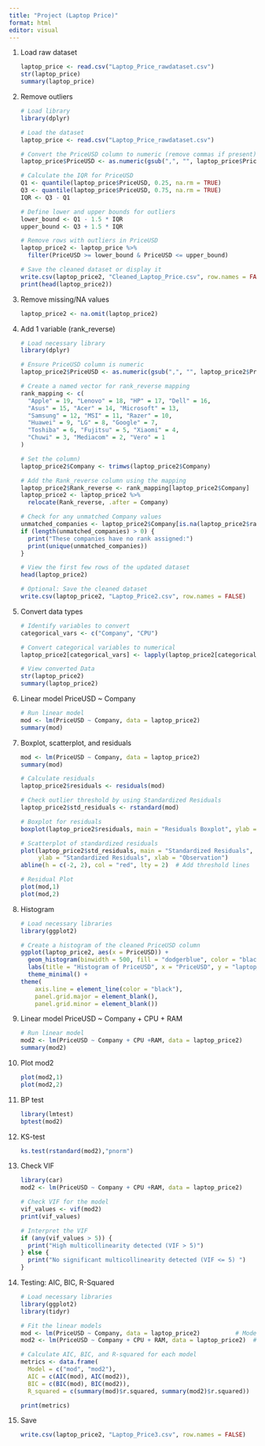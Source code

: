 ---
title: "Project (Laptop Price)"
format: html
editor: visual
---

1.  Load raw dataset

    ```{r}
    laptop_price <- read.csv("Laptop_Price_rawdataset.csv")
    str(laptop_price)
    summary(laptop_price)
    ```

2.  Remove outliers

    ```{r}
    # Load library
    library(dplyr)

    # Load the dataset
    laptop_price <- read.csv("Laptop_Price_rawdataset.csv")

    # Convert the PriceUSD column to numeric (remove commas if present)
    laptop_price$PriceUSD <- as.numeric(gsub(",", "", laptop_price$PriceUSD))

    # Calculate the IQR for PriceUSD
    Q1 <- quantile(laptop_price$PriceUSD, 0.25, na.rm = TRUE)
    Q3 <- quantile(laptop_price$PriceUSD, 0.75, na.rm = TRUE)
    IQR <- Q3 - Q1

    # Define lower and upper bounds for outliers
    lower_bound <- Q1 - 1.5 * IQR
    upper_bound <- Q3 + 1.5 * IQR

    # Remove rows with outliers in PriceUSD
    laptop_price2 <- laptop_price %>%
      filter(PriceUSD >= lower_bound & PriceUSD <= upper_bound)

    # Save the cleaned dataset or display it
    write.csv(laptop_price2, "Cleaned_Laptop_Price.csv", row.names = FALSE)
    print(head(laptop_price2))
    ```

3.  Remove missing/NA values

    ```{r}
    laptop_price2 <- na.omit(laptop_price2)
    ```

4.  Add 1 variable (rank_reverse)

    ```{r}
    # Load necessary library
    library(dplyr)

    # Ensure PriceUSD column is numeric
    laptop_price2$PriceUSD <- as.numeric(gsub(",", "", laptop_price2$PriceUSD))

    # Create a named vector for rank_reverse mapping
    rank_mapping <- c(
      "Apple" = 19, "Lenovo" = 18, "HP" = 17, "Dell" = 16,
      "Asus" = 15, "Acer" = 14, "Microsoft" = 13, 
      "Samsung" = 12, "MSI" = 11, "Razer" = 10, 
      "Huawei" = 9, "LG" = 8, "Google" = 7, 
      "Toshiba" = 6, "Fujitsu" = 5, "Xiaomi" = 4, 
      "Chuwi" = 3, "Mediacom" = 2, "Vero" = 1
    )

    # Set the column)
    laptop_price2$Company <- trimws(laptop_price2$Company)

    # Add the Rank_reverse column using the mapping
    laptop_price2$Rank_reverse <- rank_mapping[laptop_price2$Company]
    laptop_price2 <- laptop_price2 %>%
      relocate(Rank_reverse, .after = Company)

    # Check for any unmatched Company values
    unmatched_companies <- laptop_price2$Company[is.na(laptop_price2$rank_reverse)]
    if (length(unmatched_companies) > 0) {
      print("These companies have no rank assigned:")
      print(unique(unmatched_companies))
    }

    # View the first few rows of the updated dataset
    head(laptop_price2)

    # Optional: Save the cleaned dataset
    write.csv(laptop_price2, "Laptop_Price2.csv", row.names = FALSE)
    ```

5.  Convert data types

    ```{r}
    # Identify variables to convert
    categorical_vars <- c("Company", "CPU")

    # Convert categorical variables to numerical
    laptop_price2[categorical_vars] <- lapply(laptop_price2[categorical_vars], function(x) as.numeric(factor(x)))

    # View converted Data
    str(laptop_price2)
    summary(laptop_price2)
    ```

6.  Linear model PriceUSD \~ Company

    ```{r}
    # Run linear model
    mod <- lm(PriceUSD ~ Company, data = laptop_price2)
    summary(mod)
    ```

7.  Boxplot, scatterplot, and residuals

    ```{r}
    mod <- lm(PriceUSD ~ Company, data = laptop_price2)
    summary(mod)

    # Calculate residuals
    laptop_price2$residuals <- residuals(mod)

    # Check outlier threshold by using Standardized Residuals
    laptop_price2$std_residuals <- rstandard(mod)

    # Boxplot for residuals
    boxplot(laptop_price2$residuals, main = "Residuals Boxplot", ylab = "Residuals")

    # Scatterplot of standardized residuals
    plot(laptop_price2$std_residuals, main = "Standardized Residuals", 
         ylab = "Standardized Residuals", xlab = "Observation")
    abline(h = c(-2, 2), col = "red", lty = 2)  # Add threshold lines

    # Residual Plot
    plot(mod,1)
    plot(mod,2)
    ```

8.  Histogram

    ```{r}
    # Load necessary libraries
    library(ggplot2)

    # Create a histogram of the cleaned PriceUSD column
    ggplot(laptop_price2, aes(x = PriceUSD)) +
      geom_histogram(binwidth = 500, fill = "dodgerblue", color = "black") +
      labs(title = "Histogram of PriceUSD", x = "PriceUSD", y = "laptop_ID") +
      theme_minimal() +
    theme(
        axis.line = element_line(color = "black"),
        panel.grid.major = element_blank(),
        panel.grid.minor = element_blank())
    ```

9.  Linear model PriceUSD \~ Company + CPU + RAM

    ```{r}
    # Run linear model
    mod2 <- lm(PriceUSD ~ Company + CPU +RAM, data = laptop_price2)
    summary(mod2)
    ```

10. Plot mod2

    ```{r}
    plot(mod2,1)
    plot(mod2,2)
    ```

11. BP test

    ```{r}
    library(lmtest)
    bptest(mod2)
    ```

12. KS-test

    ```{r}
    ks.test(rstandard(mod2),"pnorm")
    ```

13. Check VIF

    ```{r}
    library(car)
    mod2 <- lm(PriceUSD ~ Company + CPU +RAM, data = laptop_price2)

    # Check VIF for the model
    vif_values <- vif(mod2)
    print(vif_values)

    # Interpret the VIF
    if (any(vif_values > 5)) {
      print("High multicollinearity detected (VIF > 5)")
    } else {
      print("No significant multicollinearity detected (VIF <= 5) ")
    }
    ```

14. Testing: AIC, BIC, R-Squared

    ```{r}
    # Load necessary libraries
    library(ggplot2)
    library(tidyr)

    # Fit the linear models
    mod <- lm(PriceUSD ~ Company, data = laptop_price2)          # Model 1
    mod2 <- lm(PriceUSD ~ Company + CPU + RAM, data = laptop_price2)  # Model 2

    # Calculate AIC, BIC, and R-squared for each model
    metrics <- data.frame(
      Model = c("mod", "mod2"),
      AIC = c(AIC(mod), AIC(mod2)),
      BIC = c(BIC(mod), BIC(mod2)),
      R_squared = c(summary(mod)$r.squared, summary(mod2)$r.squared))

    print(metrics)
    ```

15. Save

    ```{r}
    write.csv(laptop_price2, "Laptop_Price3.csv", row.names = FALSE)
    ```
